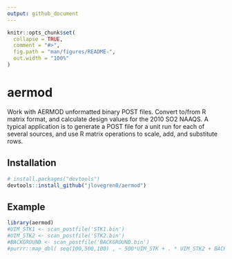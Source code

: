 ```yaml
---
output: github_document
---
```


<!-- README.md is generated from README.Rmd. Please edit that file -->

```r
knitr::opts_chunk$set(
  collapse = TRUE,
  comment = "#>",
  fig.path = "man/figures/README-",
  out.width = "100%"
)
```

# aermod

<!-- badges: start -->
<!-- badges: end -->

Work with AERMOD unformatted binary POST files. Convert to/from R matrix format,
and calculate design values for the 2010 SO2 NAAQS. A typical application is
to generate a POST file for a unit run for each of several sources, and use
R matrix operations to scale, add, and substitute rows.

## Installation

``` r
# install.packages("devtools")
devtools::install_github("jlovegren0/aermod")
```
## Example

```r
library(aermod)
#UIM_STK1 <- scan_postfile('STK1.bin')
#UIM_STK2 <- scan_postfile('STK2.bin')
#BACKGROUND <- scan_postfile('BACKGROUND.bin')
#purrr::map_dbl( seq(100,500,100) , ~ 500*UIM_STK + . * UIM_STK2 + BACKGROUND )
```

